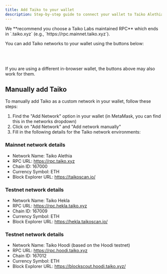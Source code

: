 ```yaml
---
title: Add Taiko to your wallet
description: Step-by-step guide to connect your wallet to Taiko Alethia and Taiko Hekla networks.
---
```




<Aside>
We **recommend you choose a Taiko Labs maintained RPC** which ends in `.taiko.xyz` (e.g., `https://rpc.mainnet.taiko.xyz`).
</Aside>

You can add Taiko networks to your wallet using the buttons below:

<div style="display: flex; gap: 1rem; margin: 2rem 0;">
  <NetworkAdder network="Taiko Alethia" />
  <NetworkAdder network="Taiko Hekla" />
  <NetworkAdder network="Taiko Hoodi" />
</div>

If you are using a different in-browser wallet, the buttons above may also work for them.

## Manually add Taiko

To manually add Taiko as a custom network in your wallet, follow these steps:

1. Find the "Add Network" option in your wallet (in MetaMask, you can find this in the networks dropdown)
2. Click on "Add Network" and "Add network manually"
3. Fill in the following details for the Taiko network environments:

### Mainnet network details

- Network Name: Taiko Alethia
- RPC URL: https://rpc.taiko.xyz
- Chain ID: 167000
- Currency Symbol: ETH
- Block Explorer URL: https://taikoscan.io/

### Testnet network details

- Network Name: Taiko Hekla
- RPC URL: https://rpc.hekla.taiko.xyz
- Chain ID: 167009
- Currency Symbol: ETH
- Block Explorer URL: https://hekla.taikoscan.io/

### Testnet network details

- Network Name: Taiko Hoodi (based on the Hoodi testnet)
- RPC URL: https://rpc.hoodi.taiko.xyz
- Chain ID: 167012
- Currency Symbol: ETH
- Block Explorer URL: https://blockscout.hoodi.taiko.xyz/

